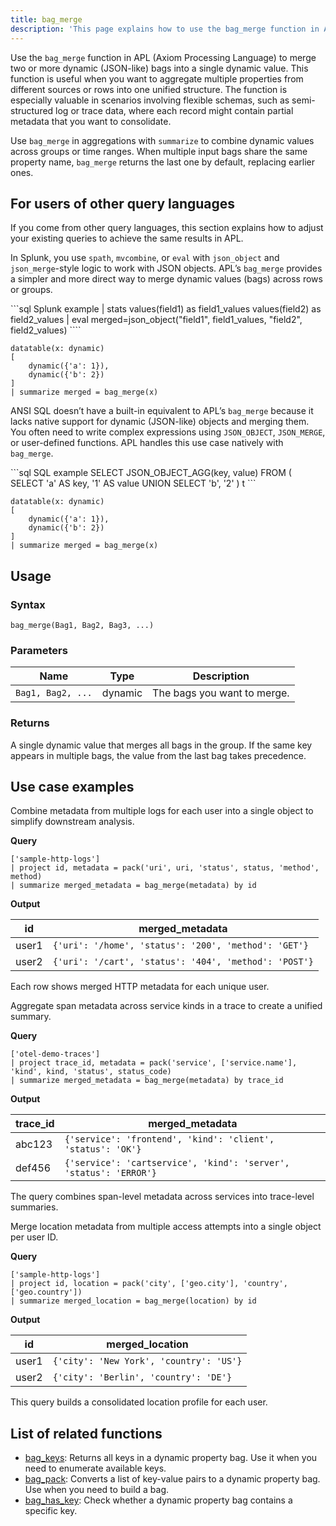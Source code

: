 ```yaml
---
title: bag_merge
description: 'This page explains how to use the bag_merge function in APL.'
---
```


Use the `bag_merge` function in APL (Axiom Processing Language) to merge two or more dynamic (JSON-like) bags into a single dynamic value. This function is useful when you want to aggregate multiple properties from different sources or rows into one unified structure. The function is especially valuable in scenarios involving flexible schemas, such as semi-structured log or trace data, where each record might contain partial metadata that you want to consolidate.

Use `bag_merge` in aggregations with `summarize` to combine dynamic values across groups or time ranges. When multiple input bags share the same property name, `bag_merge` returns the last one by default, replacing earlier ones.

## For users of other query languages

If you come from other query languages, this section explains how to adjust your existing queries to achieve the same results in APL.

<AccordionGroup>
<Accordion title="Splunk SPL users">

In Splunk, you use `spath`, `mvcombine`, or `eval` with `json_object` and `json_merge`-style logic to work with JSON objects. APL’s `bag_merge` provides a simpler and more direct way to merge dynamic values (bags) across rows or groups.

<CodeGroup>
```sql Splunk example
| stats values(field1) as field1_values values(field2) as field2_values 
| eval merged=json_object("field1", field1_values, "field2", field2_values)
````

```kusto APL equivalent
datatable(x: dynamic)
[
    dynamic({'a': 1}),
    dynamic({'b': 2})
]
| summarize merged = bag_merge(x)
```

</CodeGroup>

</Accordion>
<Accordion title="ANSI SQL users">

ANSI SQL doesn’t have a built-in equivalent to APL’s `bag_merge` because it lacks native support for dynamic (JSON-like) objects and merging them. You often need to write complex expressions using `JSON_OBJECT`, `JSON_MERGE`, or user-defined functions. APL handles this use case natively with `bag_merge`.

<CodeGroup>
```sql SQL example
SELECT JSON_OBJECT_AGG(key, value)
FROM (
  SELECT 'a' AS key, '1' AS value
  UNION
  SELECT 'b', '2'
) t
```

```kusto APL equivalent
datatable(x: dynamic)
[
    dynamic({'a': 1}),
    dynamic({'b': 2})
]
| summarize merged = bag_merge(x)
```

</CodeGroup>

</Accordion>
</AccordionGroup>

## Usage

### Syntax

```kusto
bag_merge(Bag1, Bag2, Bag3, ...)
```

### Parameters

| Name | Type    | Description                                |
| ---- | ------- | ------------------------------------------ |
| `Bag1, Bag2, ...` | dynamic | The bags you want to merge. |

### Returns

A single dynamic value that merges all bags in the group. If the same key appears in multiple bags, the value from the last bag takes precedence.

## Use case examples

<Tabs>
<Tab title="Log analysis">

Combine metadata from multiple logs for each user into a single object to simplify downstream analysis.

**Query**

```kusto
['sample-http-logs']
| project id, metadata = pack('uri', uri, 'status', status, 'method', method)
| summarize merged_metadata = bag_merge(metadata) by id
```



**Output**

| id    | merged_metadata                                      |
| ----- | ----------------------------------------------------- |
| user1 | `{'uri': '/home', 'status': '200', 'method': 'GET'}`  |
| user2 | `{'uri': '/cart', 'status': '404', 'method': 'POST'}` |

Each row shows merged HTTP metadata for each unique user.

</Tab>
<Tab title="OpenTelemetry traces">

Aggregate span metadata across service kinds in a trace to create a unified summary.

**Query**

```kusto
['otel-demo-traces']
| project trace_id, metadata = pack('service', ['service.name'], 'kind', kind, 'status', status_code)
| summarize merged_metadata = bag_merge(metadata) by trace_id
```



**Output**

| trace_id | merged_metadata                                                  |
| --------- | ----------------------------------------------------------------- |
| abc123    | `{'service': 'frontend', 'kind': 'client', 'status': 'OK'}`       |
| def456    | `{'service': 'cartservice', 'kind': 'server', 'status': 'ERROR'}` |

The query combines span-level metadata across services into trace-level summaries.

</Tab>
<Tab title="Security logs">

Merge location metadata from multiple access attempts into a single object per user ID.

**Query**

```kusto
['sample-http-logs']
| project id, location = pack('city', ['geo.city'], 'country', ['geo.country'])
| summarize merged_location = bag_merge(location) by id
```



**Output**

| id    | merged_location                        |
| ----- | --------------------------------------- |
| user1 | `{'city': 'New York', 'country': 'US'}` |
| user2 | `{'city': 'Berlin', 'country': 'DE'}`   |

This query builds a consolidated location profile for each user.

</Tab>
</Tabs>

## List of related functions

- [bag_keys](/apl/scalar-functions/array-functions/bag-keys): Returns all keys in a dynamic property bag. Use it when you need to enumerate available keys.
- [bag_pack](/apl/scalar-functions/array-functions/bag-pack): Converts a list of key-value pairs to a dynamic property bag. Use when you need to build a bag.
- [bag_has_key](/apl/scalar-functions/array-functions/bag-has-key): Check whether a dynamic property bag contains a specific key.
